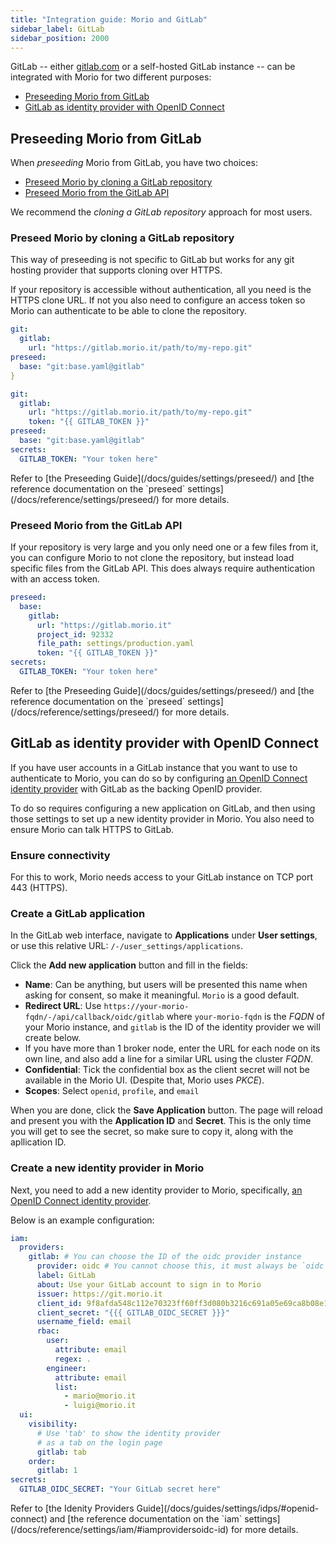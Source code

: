 ```yaml
---
title: "Integration guide: Morio and GitLab"
sidebar_label: GitLab
sidebar_position: 2000
---
```


GitLab -- either [gitlab.com](https://gitlab.com/) or a self-hosted GitLab
instance -- can be integrated with Morio for two different purposes:

- [Preseeding Morio from GitLab](#preseeding-morio-from-gitlab)
- [GitLab as identity provider with OpenID
  Connect](#gitlab-as-identity-provider-with-openid-connect)

## Preseeding Morio from GitLab

When _preseeding_ Morio from GitLab, you have two choices:

- [Preseed Morio by cloning a GitLab repository](#preseed-morio-by-cloning-a-gitlab-repository)
- [Preseed Morio from the GitLab API](#preseed-morio-from-the-gitlab-api)

We recommend the _cloning a GitLab repository_ approach for most users.

### Preseed Morio by cloning a GitLab repository

<Tip>
This  way of preseeding is not specific to GitLab but works for any git hosting
provider that supports cloning over HTTPS.
</Tip>

If your repository is accessible without authentication, all you need is the HTTPS clone URL.
If not you also need to configure an access token so Morio can authenticate to be able to clone the repository.

<Tabs>
<TabItem value="a" label="Without Authentication">

```yaml
git:
  gitlab:
    url: "https://gitlab.morio.it/path/to/my-repo.git"
preseed:
  base: "git:base.yaml@gitlab"
}
```

</TabItem>
<TabItem value="b" label="With Authentication">

```yaml
git:
  gitlab:
    url: "https://gitlab.morio.it/path/to/my-repo.git"
    token: "{{ GITLAB_TOKEN }}"
preseed:
  base: "git:base.yaml@gitlab"
secrets:
  GITLAB_TOKEN: "Your token here"
```

</TabItem>
</Tabs>

<Tip>
Refer to [the Preseeding Guide](/docs/guides/settings/preseed/) and [the
reference documentation on the `preseed`
settings](/docs/reference/settings/preseed/) for more details.
</Tip>

### Preseed Morio from the GitLab API

If your repository is very large and you only need one or a few files from it,
you can configure Morio to not clone the repository, but instead load specific
files from the GitLab API. This does always require authentication with an
access token.

```yaml
preseed:
  base: 
    gitlab:
      url: "https://gitlab.morio.it"
      project_id: 92332
      file_path: settings/production.yaml
      token: "{{ GITLAB_TOKEN }}"
secrets:
  GITLAB_TOKEN: "Your token here"
```

<Tip>
Refer to [the Preseeding Guide](/docs/guides/settings/preseed/) and [the
reference documentation on the `preseed`
settings](/docs/reference/settings/preseed/) for more details.
</Tip>

## GitLab as identity provider with OpenID Connect

If you have user accounts in a GitLab instance that you want to use to
authenticate to Morio, you can do so by configuring [an OpenID Connect identity
provider](/docs/guides/settings/idps/#openid-connect) with GitLab as the
backing OpenID provider.

To do so requires configuring a new application on GitLab, and then using those
settings to set up a new identity provider in Morio. You also need to ensure
Morio can talk HTTPS to GitLab.

### Ensure connectivity

For this to work, Morio needs access to your GitLab instance on TCP port 443
(HTTPS).

### Create a GitLab application

In the GitLab web interface, navigate to **Applications** under **User
settings**, or use this relative URL: `/-/user_settings/applications`.

Click the **Add new application** button and fill in the fields:

- **Name**: Can be anything, but users will be presented this name when asking
  for consent, so make it meaningful. `Morio` is a good default.
- **Redirect URL**: Use `https://your-morio-fqdn/-/api/callback/oidc/gitlab`
  where `your-morio-fqdn` is the _FQDN_ of your Morio instance, and `gitlab` is
  the ID of the identity provider we will create below.
- If you have more than 1 broker node, enter the URL for each node on its own
  line, and also add a line for a similar URL using the cluster _FQDN_.
- **Confidential**: Tick the confidential box as the client secret will not be
  available in the Morio UI. (Despite that, Morio uses _PKCE_).
- **Scopes**: Select `openid`, `profile`, and `email`

When you are done, click the **Save Application** button. The page will reload
and present you with the **Application ID** and **Secret**.  This is the only
time you will get to see the secret, so make sure to copy it, along with the
apllication ID.

### Create a new identity provider in Morio

Next, you need to add a new identity provider to Morio, specifically, [an
OpenID Connect identity provider](/docs/guides/settings/idps/#openid-connect).

Below is an example configuration:

```yaml
iam:
  providers:
    gitlab: # You can choose the ID of the oidc provider instance
      provider: oidc # You cannot choose this, it must always be `oidc`
      label: GitLab
      about: Use your GitLab account to sign in to Morio
      issuer: https://git.morio.it
      client_id: 9f8afda548c112e70323ff60ff3d080b3216c691a05e69ca8b08e146085adf27
      client_secret: "{{{ GITLAB_OIDC_SECRET }}}"
      username_field: email
      rbac:
        user:
          attribute: email
          regex: .
        engineer:
          attribute: email
          list:
            - mario@morio.it
            - luigi@morio.it
  ui:
    visibility:
      # Use 'tab' to show the identity provider
      # as a tab on the login page
      gitlab: tab
    order:
      gitlab: 1
secrets:
  GITLAB_OIDC_SECRET: "Your GitLab secret here"
```

<Tip>
Refer to [the Idenity Providers Guide](/docs/guides/settings/idps/#openid-connect) and [the
reference documentation on the `iam`
settings](/docs/reference/settings/iam/#iamprovidersoidc-id) for more details.
</Tip>

